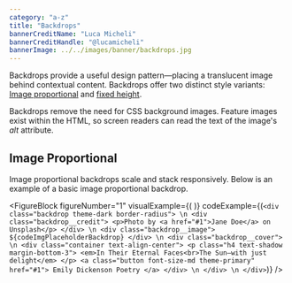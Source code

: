 ```yaml
---
category: "a-z"
title: "Backdrops"
bannerCreditName: "Luca Micheli"
bannerCreditHandle: "@lucamicheli" 
bannerImage: ../../images/banner/backdrops.jpg
---
```



<TextBlock>

Backdrops provide a useful design pattern—placing a translucent image behind contextual content. Backdrops offer two distinct style variants: <a href="#imageProportional">Image proportional</a> and <a href="#fixedHeight">fixed height</a>. 

</TextBlock>

<AccessibilitySpotlight>

Backdrops remove the need for CSS background images. Feature images exist within the HTML, so screen readers can read the text of the image's *alt* attribute.

</AccessibilitySpotlight>

<Divider id="aspect-ratio-sizes" />

<TextBlock>

## Image Proportional

Image proportional backdrops scale and stack responsively. Below is an example of a basic image proportional backdrop.

</TextBlock>

<FigureBlock
    figureNumber="1"
    visualExample={(
        <BackdropImageProportional />
    )}
    codeExample={(`
    <div class="backdrop theme-dark border-radius"> \n
        <div class="backdrop__credit">
            <p>Photo by <a href="#1">Jane Doe</a> on Unsplash</p>
        </div> \n
        <div class="backdrop__image">
           ${codeImgPlaceholderBackdrop}
        </div> \n
        <div class="backdrop__cover"> \n
            <div class="container text-align-center">
                <p class="h4 text-shadow margin-bottom-3">
                    <em>In Their Eternal Faces<br>The Sun—with just delight</em>
                </p>
                <a class="button font-size-md theme-primary" href="#1">
                    Emily Dickenson Poetry
                </a>
            </div> \n
        </div> \n
    </div>
    `)}
/>
